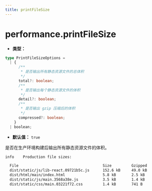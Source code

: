 ```yaml
---
title: printFileSize
---
```


# performance.printFileSize

- **类型：**

```ts
type PrintFileSizeOptions =
  | {
      /**
       * 是否输出所有静态资源文件的总体积
       */
      total?: boolean;
      /**
       * 是否输出每个静态资源文件的体积
       */
      detail?: boolean;
      /**
       * 是否输出 gzip 压缩后的体积
       */
      compressed?: boolean;
    }
  | boolean;
```

- **默认值：** `true`

是否在生产环境构建后输出所有静态资源文件的体积。

```bash
info    Production file sizes:

  File                                      Size         Gzipped
  dist/static/js/lib-react.09721b5c.js      152.6 kB     49.0 kB
  dist/html/main/index.html                 5.8 kB       2.5 kB
  dist/static/js/main.3568a38e.js           3.5 kB       1.4 kB
  dist/static/css/main.03221f72.css         1.4 kB       741 B
```


<RsbuildConfig configName="performance.printFileSize" />
